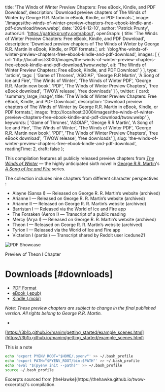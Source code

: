 
  title: 'The Winds of Winter Preview Chapters: Free eBook, Kindle, and PDF Download',
  description: 'Download preview chapters of The Winds of Winter by George R.R. Martin in eBook, Kindle, or PDF formats.',
  image: '/images/the-winds-of-winter-preview-chapters-free-ebook-kindle-and-pdf-download/twow.webp',
  date: '2024-12-10',
  author: 'Patrick Prunty',
  authorUrl: 'https://patrickprunty.com/about',
  openGraph: {
    title: 'The Winds of Winter Preview Chapters: Free eBook, Kindle, and PDF Download',
    description: 'Download preview chapters of The Winds of Winter by George R.R. Martin in eBook, Kindle, or PDF formats.',
    url: '/blog/the-winds-of-winter-preview-chapters-free-ebook-kindle-and-pdf-download',
    images: [
      {
        url: 'http://localhost:3000/images/the-winds-of-winter-preview-chapters-free-ebook-kindle-and-pdf-download/twow.webp',
        alt: 'The Winds of Winter Preview Chapters: Free eBook, Kindle, and PDF Download'
      }
    ],
    type: 'article',
    tags: [
    'Game of Thrones',
    'ASOIAF',
    'George R.R Martin',
    'A Song of Ice and Fire',
    'The Winds of Winter',
    'The Winds of Winter PDF',
    'George R.R. Martin new book',
    'PDF',
    'The Winds of Winter Preview Chapters',
    'free eBook download',
    'TWOW release',
    'free downloads'
    ]
  },
  twitter: {
    card: 'summary_large_image',
    title: 'The Winds of Winter Preview Chapters: Free eBook, Kindle, and PDF Download',
    description: 'Download preview chapters of The Winds of Winter by George R.R. Martin in eBook, Kindle, or PDF formats.',
    image: 'http://localhost:3000/images/the-winds-of-winter-preview-chapters-free-ebook-kindle-and-pdf-download/twow.webp'
  },
  keywords: [
    'Game of Thrones',
    'ASOIAF',
    'George R.R Martin',
    'A Song of Ice and Fire',
    'The Winds of Winter',
    'The Winds of Winter PDF',
    'George R.R. Martin new book',
    'PDF',
    'The Winds of Winter Preview Chapters',
    'free eBook download',
    'TWOW release',
    'free downloads'
  ],
  slug: 'the-winds-of-winter-preview-chapters-free-ebook-kindle-and-pdf-download',
  readingTime: 2,
  draft: false
};

This compilation features all publicly released preview chapters from [*The Winds of Winter*](https://en.wikipedia.org/wiki/The_Winds_of_Winter) — the highly anticipated sixth novel in [George R.R. Martin](https://en.wikipedia.org/wiki/George_R._R._Martin)'s [*A Song of Ice and Fire*](https://en.wikipedia.org/wiki/A_Song_of_Ice_and_Fire) series.

The collection includes nine chapters from different character perspectives <Ref id="1"/>:

* Alayne (Sansa I) — Released on George R. R. Martin’s website (archived)
* Arianne I — Released on George R. R. Martin’s website (archived)
* Arianne II — Released on George R. R. Martin’s website (archived)
* Barristan I — Released via the World of Ice and Fire app
* The Forsaken (Aeron I) — Transcript of a public reading
* Mercy (Arya I) — Released on George R. R. Martin’s website (archived)
* Theon I — Released on George R. R. Martin’s website (archived)
* Tyrion I — Released via the World of Ice and Fire app
* Victarion I (partial) — Transcript shared by Reddit user icedune21

![PDF Showcase](/images/the-winds-of-winter-preview-chapters-free-ebook-kindle-and-pdf-download/pdf-showcase.png)
<Caption>Preview of Theon I Chapter</Caption>

# Downloads [#downloads]

- [PDF Format](/downloads/The%20Winds%20of%20Winter%20(Preview%20Chapters)%20-%20by%20George%20R.R%20Martin%20Compiled%20by%20Patrick%20P.pdf)
- [eBook (.epub)](/downloads/The%20Winds%20of%20Winter%20(Preview%20Chapters)%20-%20by%20George%20R.R%20Martin%20Compiled%20by%20Patrick%20P.epub)
- [Kindle (.mobi)](/downloads/The%20Winds%20of%20Winter%20(Preview%20Chapters)%20-%20by%20George%20R.R%20Martin%20Compiled%20by%20Patrick%20P.mobi)

*Note: These preview chapters are subject to change in the final published version. All rights belong to George R.R. Martin.*

*

[https://3b1b.github.io/manim/getting_started/example_scenes.html](https://3b1b.github.io/manim/getting_started/example_scenes.html)

<Admonition type="warning" title="Info">
  This is a note
</Admonition>

```bash
echo 'export PYENV_ROOT="$HOME/.pyenv"' >> ~/.bash_profile
echo 'export PATH="$PYENV_ROOT/bin:$PATH"' >> ~/.bash_profile
echo 'eval "$(pyenv init --path)"' >> ~/.bash_profile
source ~/.bash_profile
```


<FootNotes>
  <FootNote id="1">Excerpts sourced from [theHawke](https://thehawke.github.io/twow-excerpts/)'s compilation.</FootNote>
</FootNotes>